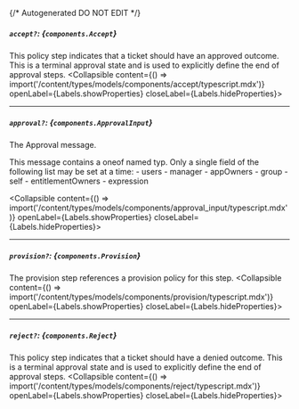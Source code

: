{/* Autogenerated DO NOT EDIT  */}

##### `accept?`: *{`components.Accept`}*
This policy step indicates that a ticket should have an approved outcome. This is a terminal approval state and is used to explicitly define the end of approval steps.
<Collapsible content={() => import('/content/types/models/components/accept/typescript.mdx')} openLabel={Labels.showProperties} closeLabel={Labels.hideProperties}>
</Collapsible>

---
##### `approval?`: *{`components.ApprovalInput`}*
The Approval message.

This message contains a oneof named typ. Only a single field of the following list may be set at a time:
  \- users
  \- manager
  \- appOwners
  \- group
  \- self
  \- entitlementOwners
  \- expression

<Collapsible content={() => import('/content/types/models/components/approval_input/typescript.mdx')} openLabel={Labels.showProperties} closeLabel={Labels.hideProperties}>
</Collapsible>

---
##### `provision?`: *{`components.Provision`}*
The provision step references a provision policy for this step.
<Collapsible content={() => import('/content/types/models/components/provision/typescript.mdx')} openLabel={Labels.showProperties} closeLabel={Labels.hideProperties}>
</Collapsible>

---
##### `reject?`: *{`components.Reject`}*
This policy step indicates that a ticket should have a denied outcome. This is a terminal approval state and is used to explicitly define the end of approval steps.
<Collapsible content={() => import('/content/types/models/components/reject/typescript.mdx')} openLabel={Labels.showProperties} closeLabel={Labels.hideProperties}>
</Collapsible>


